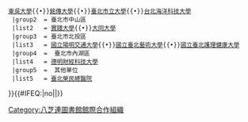  {{Navbox
  |title      = [[八芝連圖書館館際合作組織|<span style="color:#000000;">八芝連圖書館館際合作組織</span>]]
  |image      = 
  |titlestyle = color: ; background-color: #FBF723
  |groupstyle = color: #003399; background-color: #FFFFFF
  |listclass=hlist
  |name       = 八芝連圖書館館際合作組織
  |group1  = 臺北市士林區
  |list1   = [[中國文化大學]]{{•}}[[東吳大學]]{{•}}[[銘傳大學]]{{•}}[[臺北市立大學]]{{•}}[[台北海洋科技大學]]
  |group2  = 臺北市中山區
  |list2   = [[實踐大學]]{{•}}[[大同大學 (台灣)|大同大學]]
  |group3  = 臺北市北投區
  |list3   = [[國立陽明交通大學]]{{•}}[[國立臺北藝術大學]]{{•}}[[國立臺北護理健康大學]]
  |group4  =  臺北市內湖區
  |list4   = [[德明財經科技大學]]
  |group5  =  其他單位
  |list5   = [[臺北榮民總醫院]]
}}<includeonly>{{#IFEQ:{{{cat}}}|no||[[Category:八芝連圖書館館際合作組織]]}}</includeonly><noinclude>{{Documentation}}</noinclude>